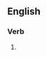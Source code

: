 ==English==

===Verb===
{{head|en|present participle}}

# {{present participle of|goose|lang=en|nocat=1}}
